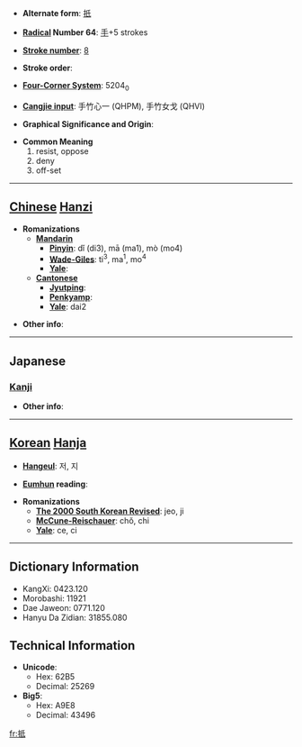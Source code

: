 * '''Alternate form''': [[扺]]

* '''[[Wiktionary:Chinese radical index| Radical]] Number 64''': [[Wiktionary:Chinese radical index 手|手]]+5 strokes

* '''[[Wiktionary:Chinese total strokes index|Stroke number]]''': [[Wiktionary:Chinese total strokes index 8|8]]

* '''Stroke order''': 

* '''[[Wiktionary:Chinese four corner index|Four-Corner System]]''': 5204<sub>0</sub>

* '''[[Wiktionary:Chinese Cangjie index|Cangjie input]]''': 手竹心一 (QHPM), 手竹女戈 (QHVI)

* '''Graphical Significance and Origin''': 

* '''Common Meaning'''
*#resist, oppose
*# deny
*# off-set


----

== [[Chinese]] [[Hanzi]] ==

* '''Romanizations'''
** '''[[Mandarin]]'''
*** '''[[Pinyin]]''': dǐ (di3), mā (ma1), mò (mo4)
*** '''[[Wade-Giles]]''': ti<sup>3</sup>, ma<sup>1</sup>, mo<sup>4</sup>
*** '''[[Yale]]''': 
** '''[[Cantonese]]'''
*** '''[[Jyutping]]''':
*** '''[[Penkyamp]]''': 
*** '''[[Yale]]''': dai2

* '''Other info''': 

----

==Japanese==
===[[Kanji]]===
{{kanji|on readings=[[てい]] (tei)|kun readings=[[あたる]] (ataru), [[あてる]] (ateru)}}

* '''Other info''':  

----

== [[Korean]] [[Hanja]] ==

* '''[[Hangeul]]''': 저, 지

* '''[[Eumhun]] reading''': 

* '''Romanizations'''
** '''[[The 2000 South Korean Revised Romanization|The 2000 South Korean Revised]]''': jeo, ji
** '''[[McCune-Reischauer]]''': chŏ, chi
** '''[[Yale]]''': ce, ci

----

== Dictionary Information ==

* KangXi: 0423.120
* Morobashi: 11921
* Dae Jaweon: 0771.120
* Hanyu Da Zidian: 31855.080

== Technical Information ==

* '''Unicode''':
** Hex: 62B5
** Decimal: 25269
* '''Big5''':
** Hex: A9E8
** Decimal: 43496

[[fr:抵]]